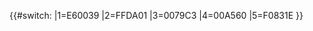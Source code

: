 {{#switch:{{{1}}}
|1=E60039  
|2=FFDA01
|3=0079C3
|4=00A560
|5=F0831E
}}<noinclude>
{{Documentation}}
</noinclude>